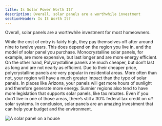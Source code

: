 ```yaml
---
title: Is Solar Power Worth It?
description: Overall, solar panels are a worthwhile investment
sectionHeader: Is It Worth It?
---
```


Overall, solar panels are a worthwhile investment for most homeowners.

While the cost of entry is fairly high, they pay themselves off after around nine to twelve years.
This does depend on the region you live in, and the model of solar panel you purchase.
Monocrystalline solar panels, for example, are more expensive, but last longer and are more energy efficient.
On the other hand, Polycrystalline panels are much cheaper, but don’t last as long and are not nearly as efficient.
Due to their cheaper price, polycrystalline panels are very popular in residential areas.
More often than not, your region will have a much greater impact than the type of solar panels.
In places like Arizona, your panels will get more hours of sunlight and therefore generate more energy.
Sunnier regions also tend to have more legislation that supports solar panels, like tax rebates.
Even if you don’t live in one of those areas, there’s still a 30% federal tax credit on _all_ solar systems.
In conclusion, solar panels are an amazing investment that can help your budget and the environment.

![A solar panel on a house](/images/solar-worth.avif)
